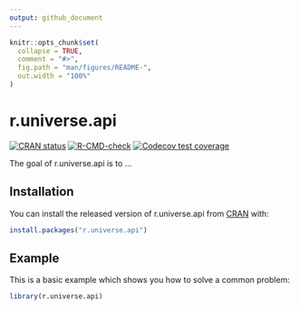 ```yaml
---
output: github_document
---
```


<!-- README.md is generated from README.Rmd. Please edit that file -->

```r
knitr::opts_chunk$set(
  collapse = TRUE,
  comment = "#>",
  fig.path = "man/figures/README-",
  out.width = "100%"
)
```

# r.universe.api

<!-- badges: start -->
[![CRAN status](https://www.r-pkg.org/badges/version/r.universe.api)](https://CRAN.R-project.org/package=r.universe.api)
[![R-CMD-check](https://github.com/vgherard/r.universe.api/workflows/R-CMD-check/badge.svg)](https://github.com/vgherard/r.universe.api/actions)
[![Codecov test coverage](https://codecov.io/gh/vgherard/r.universe.api/branch/master/graph/badge.svg)](https://codecov.io/gh/vgherard/r.universe.api?branch=master)
<!-- badges: end -->

The goal of r.universe.api is to ...

## Installation

You can install the released version of r.universe.api from [CRAN](https://CRAN.R-project.org) with:

``` r
install.packages("r.universe.api")
```

## Example

This is a basic example which shows you how to solve a common problem:

```r
library(r.universe.api)
```

